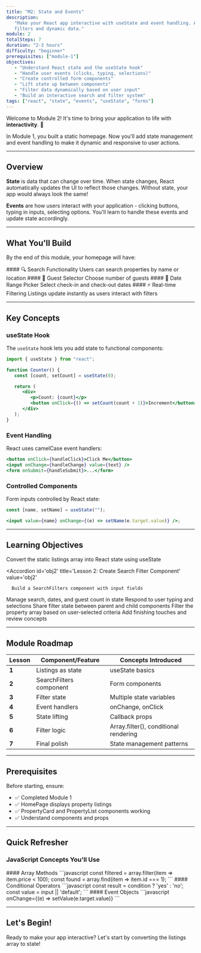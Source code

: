 ```yaml
---
title: "M2: State and Events"
description:
   "Make your React app interactive with useState and event handling. Add search
   filters and dynamic data."
module: 2
totalSteps: 7
duration: "2-3 hours"
difficulty: "beginner"
prerequisites: ["module-1"]
objectives:
   - "Understand React state and the useState hook"
   - "Handle user events (clicks, typing, selections)"
   - "Create controlled form components"
   - "Lift state up between components"
   - "Filter data dynamically based on user input"
   - "Build an interactive search and filter system"
tags: ["react", "state", "events", "useState", "forms"]
---
```



Welcome to Module 2! It's time to bring your application to life with
**interactivity**. 🎯

In Module 1, you built a static homepage. Now you'll add state management and
event handling to make it dynamic and responsive to user actions.

---

## Overview

**State** is data that can change over time. When state changes, React
automatically updates the UI to reflect those changes. Without state, your app
would always look the same!

**Events** are how users interact with your application - clicking buttons,
typing in inputs, selecting options. You'll learn to handle these events and
update state accordingly.

---

## What You'll Build

By the end of this module, your homepage will have:

<Steps>
   <Step>
      #### 🔍 Search Functionality Users can search properties by name or location
   </Step>
   <Step>
      #### 👥 Guest Selector Choose number of guests
   </Step>
   <Step>
      #### 📅 Date Range Picker Select check-in and check-out dates
   </Step>
   <Step>
      #### ⚡ Real-time Filtering Listings update instantly as users interact with filters
   </Step>
</Steps>

---

## Key Concepts

### useState Hook

The `useState` hook lets you add state to functional components:

```jsx
import { useState } from "react";

function Counter() {
   const [count, setCount] = useState(0);

   return (
      <div>
         <p>Count: {count}</p>
         <button onClick={() => setCount(count + 1)}>Increment</button>
      </div>
   );
}
```

### Event Handling

React uses camelCase event handlers:

```jsx
<button onClick={handleClick}>Click Me</button>
<input onChange={handleChange} value={text} />
<form onSubmit={handleSubmit}>...</form>
```

### Controlled Components

Form inputs controlled by React state:

```jsx
const [name, setName] = useState("");

<input value={name} onChange={(e) => setName(e.target.value)} />;
```

---

## Learning Objectives

<Accordions type='single'>
   <Accordion id='obj1' title='Lesson 1: Turn Listings into State' value='obj1'>
      Convert the static listings array into React state using useState
   </Accordion>

   <Accordion
      id='obj2'
      title='Lesson 2: Create Search Filter Component'
      value='obj2'
   >
      Build a SearchFilters component with input fields
   </Accordion>

   <Accordion id='obj3' title='Lesson 3: Add Filter State' value='obj3'>
      Manage search, dates, and guest count in state
   </Accordion>

   <Accordion id='obj4' title='Lesson 4: Handle Input Events' value='obj4'>
      Respond to user typing and selections
   </Accordion>

   <Accordion id='obj5' title='Lesson 5: Lift State Up' value='obj5'>
      Share filter state between parent and child components
   </Accordion>

   <Accordion id='obj6' title='Lesson 6: Filter Listings' value='obj6'>
      Filter the property array based on user-selected criteria
   </Accordion>

   <Accordion id='obj7' title='Lesson 7: Polish and Review' value='obj7'>
      Add finishing touches and review concepts
   </Accordion>
</Accordions>

---

## Module Roadmap

| Lesson | Component/Feature       | Concepts Introduced                   |
| ------ | ----------------------- | ------------------------------------- |
| **1**  | Listings as state       | useState basics                       |
| **2**  | SearchFilters component | Form components                       |
| **3**  | Filter state            | Multiple state variables              |
| **4**  | Event handlers          | onChange, onClick                     |
| **5**  | State lifting           | Callback props                        |
| **6**  | Filter logic            | Array.filter(), conditional rendering |
| **7**  | Final polish            | State management patterns             |

---

## Prerequisites

Before starting, ensure:

-  ✅ Completed Module 1
-  ✅ HomePage displays property listings
-  ✅ PropertyCard and PropertyList components working
-  ✅ Understand components and props

---

## Quick Refresher

### JavaScript Concepts You'll Use

<Steps>
  <Step>
    #### Array Methods
    ```javascript
    const filtered = array.filter(item => item.price < 100);
    const found = array.find(item => item.id === 1);
    ```
  </Step>
  <Step>
    #### Conditional Operators
    ```javascript
    const result = condition ? 'yes' : 'no';
    const value = input || 'default';
    ```
  </Step>
  <Step>
    #### Event Objects
    ```javascript
    onChange={(e) => setValue(e.target.value)}
    ```
  </Step>
</Steps>

---

## Let's Begin!

Ready to make your app interactive? Let's start by converting the listings array
to state!

